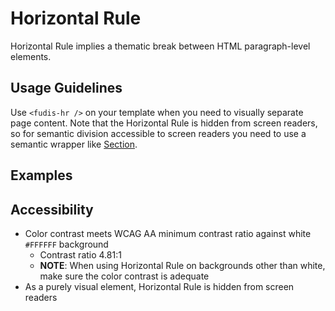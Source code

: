 
<Meta title="Components/Horizontal Rule" />

# Horizontal Rule

Horizontal Rule implies a thematic break between HTML paragraph-level elements.

## Usage Guidelines

Use `<fudis-hr />` on your template when you need to visually separate page content. Note that the Horizontal Rule is
hidden from screen readers, so for semantic division accessible to screen readers you need to use a semantic wrapper
like [Section](/docs/components-section--documentation).

## Examples

<Canvas of={HorizontalRuleStories.Example} />

## Accessibility

- Color contrast meets WCAG AA minimum contrast ratio against white `#FFFFFF` background
  - Contrast ratio 4.81:1
  - **NOTE**: When using Horizontal Rule on backgrounds other than white, make sure the color contrast is adequate
- As a purely visual element, Horizontal Rule is hidden from screen readers
